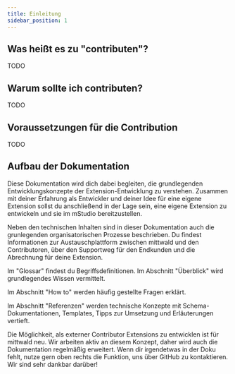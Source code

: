 ```yaml
---
title: Einleitung
sidebar_position: 1
---
```


## Was heißt es zu "contributen"?

TODO

## Warum sollte ich contributen?

TODO

## Voraussetzungen für die Contribution

TODO

## Aufbau der Dokumentation

Diese Dokumentation wird dich dabei begleiten, die grundlegenden Entwicklungskonzepte der Extension-Entwicklung zu verstehen. 
Zusammen mit deiner Erfahrung als Entwickler und deiner Idee für eine eigene Extension sollst du anschließend in der Lage sein, eine eigene Extension zu entwickeln und sie im mStudio bereitzustellen.  

Neben den technischen Inhalten sind in dieser Dokumentation auch die grunlegenden organisatorischen Prozesse beschrieben. 
Du findest Informationen zur Austauschplattform zwischen mittwald und den Contributoren, über den Supportweg für den Endkunden und die Abrechnung für deine Extension.  

Im "Glossar" findest du Begriffsdefinitionen. Im Abschnitt "Überblick" wird grundlegendes Wissen vermittelt.  

Im Abschnitt "How to" werden häufig gestellte Fragen erklärt.

Im Abschnitt "Referenzen" werden technische Konzepte mit Schema-Dokumentationen, Templates, Tipps zur Umsetzung und Erläuterungen vertieft.

Die Möglichkeit, als externer Contributor Extensions zu entwicklen ist für mittwald neu. 
Wir arbeiten aktiv an diesem Konzept, daher wird auch die Dokumentation regelmäßig erweitert. 
Wenn dir irgendetwas in der Doku fehlt, nutze gern oben rechts die Funktion, uns über GitHub zu kontaktieren. Wir sind sehr dankbar darüber!

